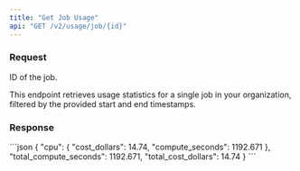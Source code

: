 ```yaml
---
title: "Get Job Usage"
api: "GET /v2/usage/job/{id}"
---
```


### Request
<ParamField path="id" type="string" required>
  ID of the job.
</ParamField>

This endpoint retrieves usage statistics for a single job in your organization, filtered by the provided start and end timestamps.

<Snippet file="usage_parameters.mdx" />

### Response

<ResponseExample>
```json
{
  "cpu": {
    "cost_dollars": 14.74,
    "compute_seconds": 1192.671
  },
  "total_compute_seconds": 1192.671,
  "total_cost_dollars": 14.74
}
```
</ResponseExample>
